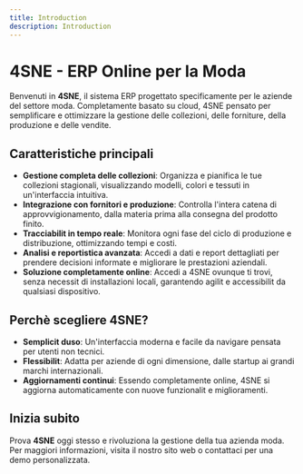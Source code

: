 ```yaml
---
title: Introduction
description: Introduction
---
```


# 4SNE - ERP Online per la Moda

Benvenuti in **4SNE**, il sistema ERP progettato specificamente per le aziende del settore moda. Completamente basato su cloud, 4SNE  pensato per semplificare e ottimizzare la gestione delle collezioni, delle forniture, della produzione e delle vendite. &#x20;

## Caratteristiche principali

* **Gestione completa delle collezioni**: Organizza e pianifica le tue collezioni stagionali, visualizzando modelli, colori e tessuti in un'interfaccia intuitiva.
* **Integrazione con fornitori e produzione**: Controlla l'intera catena di approvvigionamento, dalla materia prima alla consegna del prodotto finito.
* **Tracciabilit in tempo reale**: Monitora ogni fase del ciclo di produzione e distribuzione, ottimizzando tempi e costi.
* **Analisi e reportistica avanzata**: Accedi a dati e report dettagliati per prendere decisioni informate e migliorare le prestazioni aziendali.
* **Soluzione completamente online**: Accedi a 4SNE ovunque ti trovi, senza necessit di installazioni locali, garantendo agilit e accessibilit da qualsiasi dispositivo.

## Perchè scegliere 4SNE?

* **Semplicit duso**: Un'interfaccia moderna e facile da navigare pensata per utenti non tecnici.
* **Flessibilit**: Adatta per aziende di ogni dimensione, dalle startup ai grandi marchi internazionali.
* **Aggiornamenti continui**: Essendo completamente online, 4SNE si aggiorna automaticamente con nuove funzionalit e miglioramenti.

## Inizia subito

Prova **4SNE** oggi stesso e rivoluziona la gestione della tua azienda moda. Per maggiori informazioni, visita il nostro sito web o contattaci per una demo personalizzata.